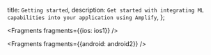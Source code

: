   title: `Getting started`,
  description: `Get started with integrating ML capabilities into your application using Amplify`,
};


<Fragments fragments={{ios: ios1}} />


<Fragments fragments={{android: android2}} />
